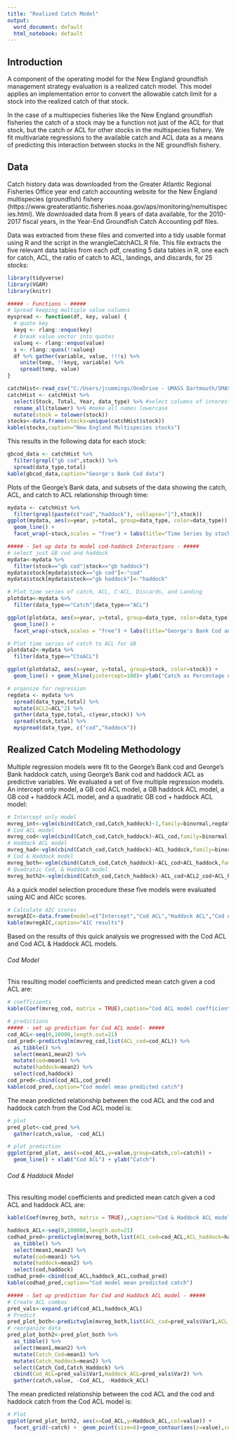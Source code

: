 ```yaml
---
title: "Realized Catch Model"
output:
  word_document: default
  html_notebook: default
---
```



## Introduction
A component of the operating model for the New England groundfish management strategy evaluation is a realized catch model.  This model applies an implementation error to convert the allowable catch limit for a stock into the realized catch of that stock.

In the case of a multispecies fisheries like the New England groundfish fisheries the catch of a stock may be a function not just of the ACL for that stock, but the catch or ACL for other stocks in the multispecies fishery.  We fit multivariate regressions to the available catch and ACL data as a means of predicting this interaction between stocks in the NE groundfish fishery.

## Data
Catch history data was downloaded from the Greater Atlantic Regional Fisheries Office year end catch accounting website for the New England multispecies (groundfish) fishery (https://www.greateratlantic.fisheries.noaa.gov/aps/monitoring/nemultispecies.html).  We downloaded data from 8 years of data available, for the 2010-2017 fiscal years, in the Year-End Groundfish Catch Accounting pdf files.

Data was extracted from these files and converted into a tidy usable format using R and the script in the wrangleCatchACL.R file.  This file extracts the five relevant data tables from each pdf, creating 5 data tables in R, one each for catch, ACL, the ratio of catch to ACL, landings, and discards, for 25 stocks:

```r
library(tidyverse)
library(VGAM)
library(knitr)

##### - Functions - #####
# Spread keeping multiple value columns
myspread <- function(df, key, value) {
  # quote key
  keyq <- rlang::enquo(key)
  # break value vector into quotes
  valueq <- rlang::enquo(value)
  s <- rlang::quos(!!valueq)
  df %>% gather(variable, value, !!!s) %>%
    unite(temp, !!keyq, variable) %>%
    spread(temp, value)
}

catchHist<-read_csv("C:/Users/jcummings/OneDrive - UMASS Dartmouth/SMAST/Research/groundfish-MSE/data/data_processed/catchHistory/catchHist.csv")
catchHist <- catchHist %>% 
  select(Stock, Total, Year, data_type) %>% #select columns of interest
  rename_all(tolower) %>% #make all names lowercase
  mutate(stock = tolower(stock))
stocks<-data.frame(stocks=unique(catchHist$stock))
kable(stocks,caption="New England Multispecies stocks")
```

This results in the following data for each stock:
```r
gbcod_data <- catchHist %>% 
  filter(grepl("gb cod",stock)) %>% 
  spread(data_type,total)
kable(gbcod_data,caption="George's Bank Cod data")
```


Plots of the George's Bank data, and subsets of the data showing the catch, ACL, and catch to ACL relationship through time:
```r
mydata <- catchHist %>% 
  filter(grepl(paste(c("cod","haddock"), collapse="|"),stock))
ggplot(mydata, aes(x=year, y=total, group=data_type, color=data_type)) +
  geom_line() +
  facet_wrap(~stock,scales = "free") + labs(title="Time Series by stock and data type")

##### - Set up data to model cod-haddock Interactions - #####
# select just GB cod and haddock
mydata<-mydata %>% 
  filter(stock=="gb cod"|stock=="gb haddock")
mydata$stock[mydata$stock=="gb cod"]<-"cod"
mydata$stock[mydata$stock=="gb haddock"]<-"haddock"

# Plot time series of catch, ACL, C:ACL, Discards, and Landing
plotdata<-mydata %>% 
  filter(data_type=="Catch"|data_type=="ACL")

ggplot(plotdata, aes(x=year, y=total, group=data_type, color=data_type)) +
  geom_line() +
  facet_wrap(~stock,scales = "free") + labs(title="George's Bank Cod and Haddock ACL and Catch")

# Plot time series of catch to ACL for GB
plotdata2<-mydata %>% 
  filter(data_type=="CtoACL")

ggplot(plotdata2, aes(x=year, y=total, group=stock, color=stock)) +
  geom_line() + geom_hline(yintercept=100)+ ylab("Catch as Percentage of ACL") + labs(title="George's Bank Cod and Haddock Catch:ACL")

# organize for regression
regdata <- mydata %>%
  spread(data_type,total) %>% 
  mutate(ACL2=ACL^2) %>% 
  gather(data_type,total,-c(year,stock)) %>% 
  spread(stock,total) %>% 
  myspread(data_type, c("cod","haddock"))

```


## Realized Catch Modeling Methodology

Multiple regression models were fit to the George's Bank cod and George's Bank haddock catch, using George's Bank cod and haddock ACL as predictive variables.  We evaluated a set of five multiple regression models.  An intercept only model, a GB cod ACL model, a GB haddock ACL model, a GB cod + haddock ACL model, and a quadratic GB cod + haddock ACL model:
```r
# Intercept only model
mvreg_int<-vglm(cbind(Catch_cod,Catch_haddock)~1,family=binormal,regdata)
# Cod ACL model
mvreg_cod<-vglm(cbind(Catch_cod,Catch_haddock)~ACL_cod,family=binormal,regdata)
# Haddock ACL model
mvreg_had<-vglm(cbind(Catch_cod,Catch_haddock)~ACL_haddock,family=binormal,regdata)
# Cod & Haddock model
mvreg_both<-vglm(cbind(Catch_cod,Catch_haddock)~ACL_cod+ACL_haddock,family=binormal,regdata)
# Quadratic Cod, & Haddock model
mvreg_both2<-vglm(cbind(Catch_cod,Catch_haddock)~ACL_cod+ACL2_cod+ACL_haddock+ACL2_haddock, family=binormal,regdata)
```

As a quick model selection procedure these five models were evaluated using AIC and AICc scores.  
```r
# Calculate AIC scores
mvregAIC<-data.frame(model=c("Intercept","Cod ACL","Haddock ACL","Cod ACL & Haddock ACL","Quadratic Cod & Haddock ACL"),AIC=c(AIC(mvreg_int),AIC(mvreg_cod),AIC(mvreg_had),AIC(mvreg_both),AIC(mvreg_both2)),AICc=c(AICc(mvreg_int),AICc(mvreg_cod),AICc(mvreg_had),AICc(mvreg_both),AICc(mvreg_both2)))
kable(mvregAIC,caption="AIC results")
```

Based on the results of this quick analysis we progressed with the Cod ACL and Cod ACL & Haddock ACL models.  

###### Cod Model
This resulting model coefficients and predicted mean catch given a cod ACL are:
```r
# coefficients
kable(Coef(mvreg_cod, matrix = TRUE),caption="Cod ACL model coefficients")

# predictions
##### - set up prediction for Cod ACL model- #####
cod_ACL<-seq(0,10000,length.out=21)
cod_pred<-predictvglm(mvreg_cod,list(ACL_cod=cod_ACL)) %>% 
  as_tibble() %>% 
  select(mean1,mean2) %>% 
  mutate(cod=mean1) %>% 
  mutate(haddock=mean2) %>%
  select(cod,haddock)
cod_pred<-cbind(cod_ACL,cod_pred)
kable(cod_pred,caption="Cod model mean predicted catch")
```

The mean predicted relationship between the cod ACL and the cod and haddock catch from the Cod ACL model is:
```r
# plot
pred_plot<-cod_pred %>%
  gather(catch,value, -cod_ACL)

# plot prediction
ggplot(pred_plot, aes(x=cod_ACL,y=value,group=catch,col=catch)) +
  geom_line() + xlab("Cod ACL") + ylab("Catch")
```

###### Cod & Haddock Model
This resulting model coefficients and predicted mean catch given a cod ACL and haddock ACL are:
```r
kable(Coef(mvreg_both, matrix = TRUE),,caption="Cod & Haddock ACL model coefficients")

haddock_ACL<-seq(0,100000,length.out=21)
codhad_pred<-predictvglm(mvreg_both,list(ACL_cod=cod_ACL,ACL_haddock=haddock_ACL)) %>% 
  as_tibble() %>% 
  select(mean1,mean2) %>% 
  mutate(cod=mean1) %>% 
  mutate(haddock=mean2) %>%
  select(cod,haddock)
codhad_pred<-cbind(cod_ACL,haddock_ACL,codhad_pred)
kable(codhad_pred,caption="Cod model mean predicted catch")
```

```r
##### - Set up prediction for Cod and Haddock ACL model - #####
# Create ACL combos
pred_vals<-expand.grid(cod_ACL,haddock_ACL)
# Predict
pred_plot_both<-predictvglm(mvreg_both,list(ACL_cod=pred_vals$Var1,ACL_haddock=pred_vals$Var2))
# reorganize data
pred_plot_both2<-pred_plot_both %>%
  as_tibble() %>% 
  select(mean1,mean2) %>% 
  mutate(Catch_Cod=mean1) %>% 
  mutate(Catch_Haddock=mean2) %>%
  select(Catch_Cod,Catch_Haddock) %>% 
  cbind(Cod_ACL=pred_vals$Var1,Haddock_ACL=pred_vals$Var2) %>% 
  gather(catch,value, -Cod_ACL, -Haddock_ACL)
```

The mean predicted relationship between the cod ACL and the cod and haddock catch from the Cod ACL model is:
```r
# Plot
ggplot(pred_plot_both2, aes(x=Cod_ACL,y=Haddock_ACL,col=value)) + 
  facet_grid(~catch) +  geom_point(size=6)+geom_contour(aes(z=value),col="black") + theme_bw()
```
